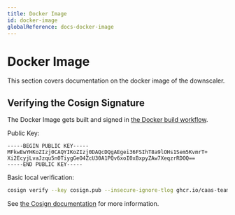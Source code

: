 ```yaml
---
title: Docker Image
id: docker-image
globalReference: docs-docker-image
---
```


# Docker Image

This section covers documentation on the docker image of the downscaler.

## Verifying the Cosign Signature

The Docker Image gets built and signed in [the Docker build workflow](ref:docs-workflows#docker-build).

Public Key:

```text title="cosign.pub"
-----BEGIN PUBLIC KEY-----
MFkwEwYHKoZIzj0CAQYIKoZIzj0DAQcDQgAEgei36FSIhT8a9lOHs1Sem5KvmrT+
Xi2EcyjLvaJzqu5n0TiygGeO4ZcU30A1PQv6xoI0xBxpyZAw7XeqzrRDOQ==
-----END PUBLIC KEY-----
```

Basic local verification:

```bash
cosign verify --key cosign.pub --insecure-ignore-tlog ghcr.io/caas-team/gokubedownscaler:1.1.1
```

See [the Cosign documentation](https://docs.sigstore.dev/cosign/verifying/verify) for more information.
